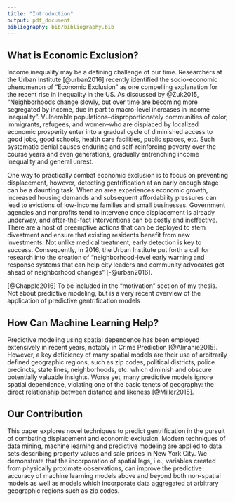```yaml
---
title: "Introduction"
output: pdf_document
bibliography: bib/bibliography.bib
---
```


## What is Economic Exclusion?

Income inequality may be a defining challenge of our time. Researchers at the Urban Institute [@urban2016] recently identified the socio-economic phenomenon of “Economic Exclusion” as one compelling explanation for the recent rise in inequality in the US. As discussed by @Zuk2015, "Neighborhoods change slowly, but over time are becoming more segregated by income, due in part to macro-level increases in income inequality". Vulnerable populations--disproportionately communities of color, immigrants, refugees, and women--who are displaced by localized economic prosperity enter into a gradual cycle of diminished access to good jobs, good schools, health care facilities, public spaces, etc. Such systematic denial causes enduring and self-reinforcing poverty over the course years and even generations, gradually entrenching income inequality and general unrest.

One way to practically combat economic exclusion is to focus on preventing displacement, however, detecting gentrification at an early enough stage can be a daunting task. When an area experiences economic growth, increased housing demands and subsequent affordability pressures can lead to evictions of low-income families and small businesses. Government agencies and nonprofits tend to intervene once displacement is already underway, and after-the-fact interventions can be costly and ineffective. There are a host of preemptive actions that can be deployed to stem divestment and ensure that existing residents benefit from new investments. Not unlike medical treatment, early detection is key to success. Consequently, in 2016, the Urban Institute put forth a call for research into the creation of “neighborhood-level early warning and response systems that can help city leaders and community advocates get ahead of neighborhood changes" [-@urban2016].


[@Chapple2016]
To be included in the "motivation" section of my thesis. Not about predictive modeling, but is a very recent overview of the application of predictive gentrification models

## How Can Machine Learning Help?

Predictive modeling using spatial dependence has been employed extensively in recent years, notably in Crime Prediction [@Almanie2015]. However, a key deficiency of many spatial models are their use of arbitrarily defined geographic regions, such as zip codes, political districts, police precincts, state lines, neighborhoods, etc. which diminish and obscure potentially valuable insights. Worse yet, many predictive models ignore spatial dependence, violating one of the basic tenets of geography: the direct relationship between distance and likeness [@Miller2015].

## Our Contribution

This paper explores novel techniques to predict gentrification in the pursuit of combating displacement and economic exclusion. Modern techniques of data mining, machine learning and predictive modeling are applied to data sets describing property values and sale prices in New York City. We demonstrate that the incorporation of spatial lags, i.e., variables created from physically proximate observations, can improve the predictive accuracy of machine learning models above and beyond both non-spatial models as well as models which incorporate data aggregated at arbitrary geographic regions such as zip codes. 